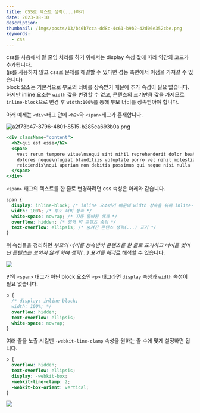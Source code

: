 ```yaml
---
title: CSS로 텍스트 생략(...)하기
date: 2023-08-10
description:
thumbnail: /imgs/posts/13/b46b7cca-dd8c-4c61-b9b2-42d06e352cbe.png
keywords:
  - css
---
```


css를 사용해서 말 줄임 처리를 하기 위해서는 display 속성 값에 따라 약간의 코드가 추가됩니다.  
(js를 사용하지 않고 css로 문제를 해결할 수 있다면 성능 측면에서 이점을 가져갈 수 있습니다)  
block 요소는 기본적으로 부모의 너비를 상속받기 때문에 추가 속성이 필요 없습니다. 하지만 inline 요소는 `width` 값을 변경할 수 없고, 콘텐츠의 크기만큼 값을 가지므로 `inline-block`으로 변경 후 `width:100%`를 통해 부모 너비를 상속받아야 합니다.

아래 예제는 `<div>`태그 안에 `<h2>`와 `<span>`태그가 존재합니다.

![a2f73b47-8796-4801-8515-b285ea693b0a.png](/imgs/posts/13/a2f73b47-8796-4801-8515-b285ea693b0a.png)

```jsx
<div className="content">
  <h2>qui est esse</h2>
  <span>
    vest rerum tempore vitae\nsequi sint nihil reprehenderit dolor beatae ea
    dolores neque\nfugiat blanditiis voluptate porro vel nihil molestiae ut
    reiciendis\nqui aperiam non debitis possimus qui neque nisi nulla
  </span>
</div>
```

`<span>` 태그의 텍스트를 한 줄로 변경하려면 css 속성은 아래와 같습니다.

```css
span {
  display: inline-block; /* inline 요소이기 때문에 width 상속을 위해 inline-block으로 변경 */
  width: 100%; /* 부모 너비 상속 */
  white-space: nowrap; /* 자동 줄바꿈 해제 */
  overflow: hidden; /* 영역 밖 콘텐츠 숨김 */
  text-overflow: ellipsis; /* 숨겨진 콘텐츠 생략(...) 표기 */
}
```

위 속성들을 정리하면 *부모의 너비를 상속받아 콘텐츠를 한 줄로 표기하고 너비를 벗어난 콘텐츠는 보이지 않게 하며 생략(...) 표기를 해라*로 해석할 수 있습니다.

![](/imgs/posts/13/e996c3f2-51ed-4923-8b90-0ed91c15f0e5.png)

만약 `<span>` 태그가 아닌 block 요소인 `<p>` 태그라면 `display` 속성과 `width` 속성이 필요 없습니다.

```css
p {
  /* display: inline-block;
  width: 100%; */
  overflow: hidden;
  text-overflow: ellipsis;
  white-space: nowrap;
}
```

여러 줄을 노출 시킬땐 `-webkit-line-clamp` 속성을 원하는 줄 수에 맞게 설정하면 됩니다.

```css {4-6}
p {
  overflow: hidden;
  text-overflow: ellipsis;
  display: -webkit-box;
  -webkit-line-clamp: 2;
  -webkit-box-orient: vertical;
}
```

![](/imgs/posts/13/daca7c38-f195-4cce-9039-0229cbd7f702.png)
